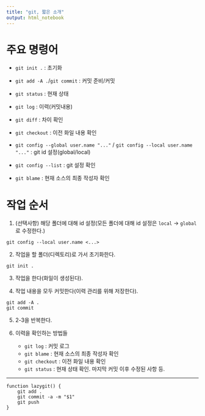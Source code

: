 ```yaml
---
title: "git, 짧은 소개"
output: html_notebook
---
```


# 주요 명령어

* `git init .` : 초기화

* `git add -A .`/`git commit` : 커밋 준비/커밋

* `git status` : 현재 상태

* `git log` : 이력(커밋내용)

* `git diff` : 차이 확인

* `git checkout` : 이전 화일 내용 확인

* `git config --global user.name "..."` / `git config --local user.name "..."` : git id 설정(global/local)

* `git config --list` : git 설정 확인

* `git blame` : 현재 소스의 최종 작성자 확인

# 작업 순서

1. (선택사항) 해당 폴더에 대해 id 설정(모든 폴더에 대해 id 설정은 `local` -> `global`로 수정한다.)

```
git config --local user.name <...>
```

2. 작업을 할 폴더(디렉토리)로 가서 초기화한다.

```
git init .
```

3. 작업을 한다(화일이 생성된다).

4. 작업 내용을 모두 커밋한다(이력 관리를 위해 저장한다).

```
git add -A .
git commit
```

5. 2-3을 반복한다.

6. 이력을 확인하는 방법들
    - `git log` : 커밋 로그
    - `git blame` : 현재 소스의 최종 작성자 확인
    - `git checkout` : 이전 화일 내용 확인
    - `git status` : 현재 상태 확인. 마지막 커밋 이후 수정된 사항 등.
    
    
---
```
function lazygit() {
    git add .
    git commit -a -m "$1"
    git push
}
```
